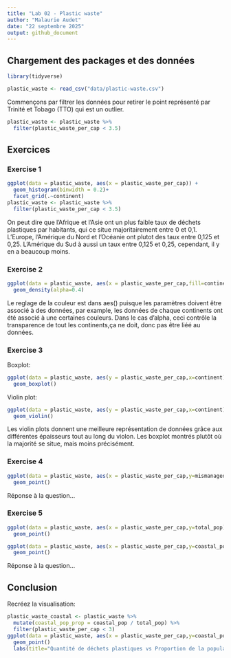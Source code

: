 ```yaml
---
title: "Lab 02 - Plastic waste"
author: "Malaurie Audet"
date: "22 septembre 2025"
output: github_document
---
```


## Chargement des packages et des données

```r
library(tidyverse) 
```

```r
plastic_waste <- read_csv("data/plastic-waste.csv")
```

Commençons par filtrer les données pour retirer le point représenté par Trinité et Tobago (TTO) qui est un outlier.

```r
plastic_waste <- plastic_waste %>%
  filter(plastic_waste_per_cap < 3.5)
```


## Exercices

### Exercise 1

```r
ggplot(data = plastic_waste, aes(x = plastic_waste_per_cap)) +
  geom_histogram(binwidth = 0.2)+
  facet_grid(.~continent)
plastic_waste <- plastic_waste %>%
  filter(plastic_waste_per_cap < 3.5)

```
 
 On peut dire que l'Afrique et l'Asie ont un plus faible taux de déchets plastiques par habitants, qui ce situe majoritairement entre 0 et 0,1. L'Europe, l'Amérique du Nord et l'Océanie ont plutot des taux entre 0,125 et 0,25. L'Amérique du Sud à aussi un taux entre 0,125 et 0,25, cependant, il y en a beaucoup moins. 
 
### Exercise 2

```r
ggplot(data = plastic_waste, aes(x = plastic_waste_per_cap,fill=continent)) +
  geom_density(alpha=0.4)
```

Le reglage de la couleur est dans aes() puisque les paramètres doivent être associé à des données, par example, les données de chaque continents ont été associé à une certaines couleurs. Dans le cas d'alpha, ceci contrôle la transparence de tout les continents,ça ne doit, donc pas être liéé au données.

### Exercise 3

Boxplot:

```r
ggplot(data = plastic_waste, aes(y = plastic_waste_per_cap,x=continent)) +
  geom_boxplot()
```

Violin plot:

```r
ggplot(data = plastic_waste, aes(y = plastic_waste_per_cap,x=continent)) +
  geom_violin()
```

Les violin plots donnent une meilleure représentation de données grâce aux différentes épaisseurs tout au long du violon. Les boxplot montrés plutôt où la majorité se situe, mais moins précisément. 

### Exercise 4


```r
ggplot(data = plastic_waste, aes(x = plastic_waste_per_cap,y=mismanaged_plastic_waste_per_cap,color=continent)) +
  geom_point()
```

Réponse à la question...

### Exercise 5


```r
ggplot(data = plastic_waste, aes(x = plastic_waste_per_cap,y=total_pop)) +
  geom_point()
```

```r
ggplot(data = plastic_waste, aes(x = plastic_waste_per_cap,y=coastal_pop)) +
  geom_point()
```

Réponse à la question...

## Conclusion

Recréez la visualisation:

```r
plastic_waste_coastal <- plastic_waste %>% 
  mutate(coastal_pop_prop = coastal_pop / total_pop) %>%
  filter(plastic_waste_per_cap < 3)
ggplot(data = plastic_waste, aes(x = plastic_waste_per_cap,y=coastal_pop,color=continent)) +
  geom_point()
  labs(title="Quantité de déchets plastiques vs Proportion de la population côtière",continent="Continent",x="Proportion de la population côtière(Coastal/total population)",y="Nombre de déchets plastiques par habitant",subtitle="Selon le continent")
```
